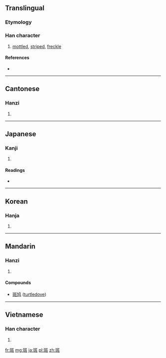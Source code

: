 ==Translingual==

===Etymology===
{{Han compound|𤤴|文|t1=jade|t2=stripe|ls=ic}}

===Han character===
{{Han char|rn=67|rad=文|as=08|sn=12|four=1111<sub>4</sub>|canj=一土卜大土 (MGYKG)}}

# [[mottled]], [[striped]], [[freckle]]

====References====
* {{Han ref|kx=0477.110|dkj=13470|dj=0835.110|hdz=21123.040|uh=6591|ud=26001|bh=B4B3|bd=46259}}

----

==Cantonese==

===Hanzi===
{{yue-hanzi|jyut=|y=baan1}}

# {{defn|Cantonese|sort=文08}}

----

==Japanese==

===Kanji===
{{ja-kanji|grade=|rs=文08}}

# {{defn|Japanese|sort=文08}}

====Readings====
* {{ja-readings|on=[[はん]] (han)|kun=[[まだら]] (madara)}}

----

==Korean==

===Hanja===
{{ko-hanja|hangeul=반|eumhun=|rv=ban|mr=pan|y=pan}}

# {{defn|Korean|sort=文08}}

----

==Mandarin==

===Hanzi===
{{cmn-hanzi|pin=[[bān]] ([[ban1]]), [[dòu]] ([[dou4]])|wg=pan<sup>1</sup>, tou<sup>4</sup>}}

# {{defn|Mandarin|sort=文08}}

====Compounds====
*[[斑鸠]] ([[turtledove]])

----

==Vietnamese==

===Han character===
{{vi-hantu|[[ban]]|rs=文08}}

# {{defn|Vietnamese|sort=文08}}

[[fr:斑]]
[[mg:斑]]
[[ja:斑]]
[[pl:斑]]
[[zh:斑]]
